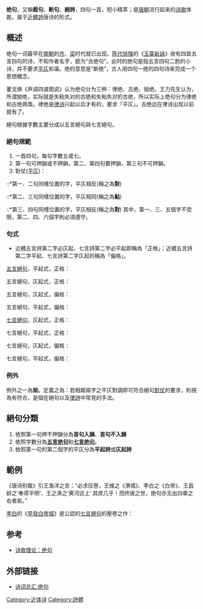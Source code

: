 {{refimprove|time=2019-01-30T14:37:41+00:00}}
'''绝句'''，又稱'''截句'''、'''断句'''、'''絕詩'''，四句一首，短小精萃；是[[唐朝|唐朝]]流行起来的[[诗歌|诗歌]]体裁，属于[[近體詩|近體詩]]唐诗的形式。

==概述==
绝句一词最早在[[南朝_(中国)|南朝]]的[[南朝齐|齐]]、[[南朝梁|梁]]时代就已出现。[[南朝陈|陈代]][[徐陵|徐陵]]的《[[玉臺新詠|玉臺新詠]]》收有四首五言四句的诗，不知作者名字，题为“古绝句”。此时的绝句是指五言四句二韵的小诗，并不要求[[平仄|平仄]]和谐。绝的意思是“断绝”，古人用四句一绝的四句诗来完成一个思想概念。

董文焕《声调四谱图说》认为绝句分为三种：律绝、古绝、拗绝。王力先生认为，所谓拗绝，实际就是失粘失对的古绝和失粘失对的古绝，所以实际上绝句分为律绝和古绝两类。律绝是[[律诗|律诗]]兴起以后才有的，要求「平仄」。古绝远在律诗出现以前就有了。

絕句根據字數主要分成以五言絕句與七言絕句。

===絕句規範===
#一首四句，每句字數五或七。
#第一句可押韻或不押韻，第二、第四句要押韻，第三句不可押韻。
#對仗([[平仄|平仄]])：
::*第一、二句同樣位置的字，平仄相反(稱之為'''對''')
::*第二、三句同樣位置的字，平仄相同(稱之為'''黏''')
::*第三、四句同樣位置的字，平仄相反(稱之為'''對''')
其中，第一、三、五個字不受限，第二、四、六個字則必須遵守。
===句式===
*近體五言詩第二字必仄起、七言詩第二字必平起即稱為「正格」；近體五言詩第二字平起、七言詩第二字仄起的稱為「偏格」。
[[五言絕句|五言絕句]]，平起式，正格：
{{Poemquote|
{{平仄|平平仄仄平（韻）
仄仄仄平平（韻）
仄仄平平仄
平平仄仄平（韻）}}
}}

五言絕句，仄起式，正格：
{{Poemquote|
{{平仄|仄仄仄平平（韻）
平平仄仄平（韻）
平平平仄仄
仄仄仄平平（韻）}}
}}

五言絕句，仄起式，偏格：
{{Poemquote|
{{平仄|仄仄平平仄
平平仄仄平（韻）
平平平仄仄
仄仄仄平平（韻）}}
}}

五言絕句，平起式，偏格：
{{Poemquote|
{{平仄|平平平仄仄
仄仄仄平平（韻）
仄仄平平仄
平平仄仄平（韻）}}
}}

[[七言絕句|七言絕句]]，仄起式，正格：
{{Poemquote|
{{平仄|仄仄平平仄仄平（韻）
平平仄仄仄平平（韻）
平平仄仄平平仄
仄仄平平仄仄平（韻）}}
}}

七言絕句，平起式，正格：
{{Poemquote|
{{平仄|平平仄仄仄平平（韻）
仄仄平平仄仄平（韻）
仄仄平平平仄仄
平平仄仄仄平平（韻）}}
}}

七言絕句，仄起式，偏格：
{{Poemquote|
{{平仄|仄仄平平平仄仄
平平仄仄仄平平（韻）
平平仄仄平平仄
仄仄平平仄仄平（韻）}}
}}

七言絕句，平起式，偏格：
{{Poemquote|
{{平仄|平平仄仄平平仄
仄仄平平仄仄平（韻）
仄仄平平平仄仄
平平仄仄仄平平（韻）}}
}}

=== 例外 ===
例外之一為'''拗'''。定義之為：若相鄰兩字之平仄對調即可符合絕句[[對仗|對仗]]的要求，則視為有符合，是個在絕句以及[[律詩|律詩]]中常見的手法。

==絕句分類==
#依照第一句押不押韻分為'''首句入韻'''、'''首句不入韻'''
#依照字數分為'''[[五言绝句|五言绝句]]'''和'''[[七言绝句|七言绝句]]'''。
#依照第一句的第二個字的平仄分為'''平起詩'''或'''仄起詩'''

==範例==

《唐诗别裁》引王渔洋之言：“必求压卷，王维之《渭城》、李白之《白帝》、王昌龄之‘奉帚平明’、王之涣之‘黄河远上’ 其庶几乎！而终唐之世，绝句亦无出四章之右者矣。”

[[李白|李白]]的《[[早發白帝城|早發白帝城]]》是公認的[[七言絕句|七言絕句]]的壓卷之作：
{{Poemquote|
朝辭白帝彩雲間，
千里江陵一日還。
兩岸猿聲啼不住，
輕舟已過萬重山。
}}

==参考==
* [https://web.archive.org/web/20030421044746/http://www.booker.com.cn/gb/paper408/1/class040800004/hwz232136.htm 诗歌理论：绝句]

==外部链接==
{{wikisourcecat|絕句}}
* [http://www.sczh.com/sczh/poemgl.asp?mygl=绝句 诗词总汇:绝句] {{Wayback|url=http://www.sczh.com/sczh/poemgl.asp?mygl=%E7%BB%9D%E5%8F%A5 |date=20160306224327 }}

[[Category:近体诗|Category:近体诗]]
[[Category:詩體|Category:詩體]]